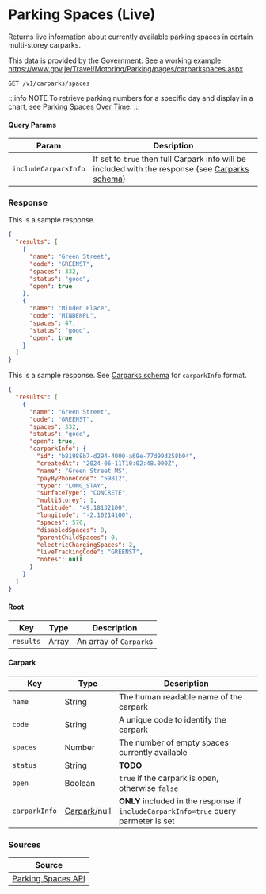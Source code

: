 
# Parking Spaces (Live)

Returns live information about currently available parking spaces in certain multi-storey carparks.

This data is provided by the Government. See a working example: https://www.gov.je/Travel/Motoring/Parking/pages/carparkspaces.aspx

```
GET /v1/carparks/spaces
```

:::info NOTE
To retrieve parking numbers for a specific day and display in a chart, see [Parking Spaces Over Time](/docs/endpoints/charts/parking-over-time).
:::

#### Query Params
|Param|Desription|
|-----|----------|
|`includeCarparkInfo`|If set to `true` then full Carpark info will be included with the response (see [Carparks schema](/docs/endpoints/carparks))|

### Response
<Tabs>
<TabItem value="res-sample-200" label="200 (OK)">

This is a sample response.

```json title="Status: 200 (OK)"
{
  "results": [
    {
      "name": "Green Street",
      "code": "GREENST",
      "spaces": 332,
      "status": "good",
      "open": true
    },
    {
      "name": "Minden Place",
      "code": "MINDENPL",
      "spaces": 47,
      "status": "good",
      "open": true
    }
  ]
}
```

</TabItem>

<TabItem value="res-carparkInfo-sample-200" label="With Carpark Info">

This is a sample response. See [Carparks schema](/docs/endpoints/carparks) for `carparkInfo` format.

```json title="Status: 200 (OK)"
{
  "results": [
    {
      "name": "Green Street",
      "code": "GREENST",
      "spaces": 332,
      "status": "good",
      "open": true,
      "carparkInfo": {
        "id": "b81988b7-d294-4000-a69e-77d99d258b04",
        "createdAt": "2024-06-11T10:02:48.000Z",
        "name": "Green Street MS",
        "payByPhoneCode": "59812",
        "type": "LONG_STAY",
        "surfaceType": "CONCRETE",
        "multiStorey": 1,
        "latitude": "49.18132100",
        "longitude": "-2.10214100",
        "spaces": 576,
        "disabledSpaces": 8,
        "parentChildSpaces": 0,
        "electricChargingSpaces": 2,
        "liveTrackingCode": "GREENST",
        "notes": null
      }
    }
  ]
}
```

</TabItem>

<TabItem value="res-schema" label="Schema">

#### Root
| Key | Type | Description |
|-----|------|-------------|
|`results`|Array|An array of `Carpark`s|

#### Carpark
| Key | Type | Description |
|-----|------|-------------|
|`name`|String|The human readable name of the carpark|
|`code`|String|A unique code to identify the carpark|
|`spaces`|Number|The number of empty spaces currently available|
|`status`|String|__TODO__|
|`open`|Boolean|`true` if the carpark is open, otherwise `false`|
|`carparkInfo`|[Carpark](/docs/endpoints/carparks)/null|**ONLY** included in the response if `includeCarparkInfo=true` query parmeter is set|

</TabItem>
</Tabs>

### Sources
|Source|
|------|
|[Parking Spaces API][livespacesapi]|

[livespacesapi]: http://sojpublicdata.blob.core.windows.net/sojpublicdata/carpark-data.json